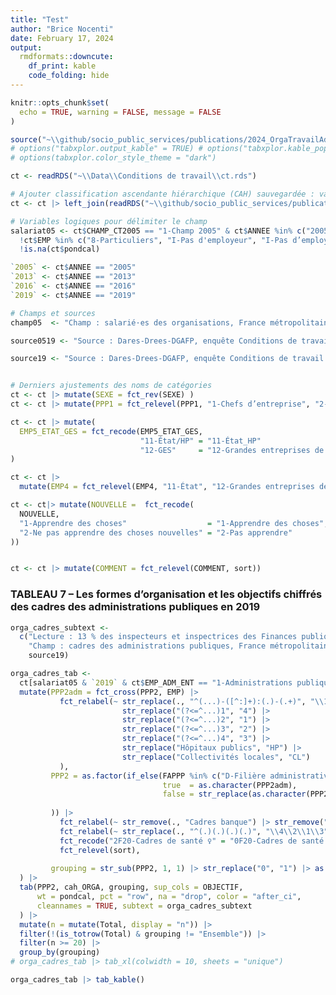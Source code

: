 ```yaml
---
title: "Test"
author: "Brice Nocenti"
date: February 17, 2024
output: 
  rmdformats::downcute:
    df_print: kable
    code_folding: hide
---
```


<!--   rmdformats::downcute: -->

<!-- html_document: -->
<!-- highlight: tango -->

```r
knitr::opts_chunk$set(
  echo = TRUE, warning = FALSE, message = FALSE
)

source("~\\github/socio_public_services/publications/2024_OrgaTravailAdminPub/Demarrage.R", encoding = "UTF-8")
# options("tabxplor.output_kable" = TRUE) # options("tabxplor.kable_popover" = TRUE)
# options(tabxplor.color_style_theme = "dark")

ct <- readRDS("~\\Data\\Conditions de travail\\ct.rds")

# Ajouter classification ascendante hiérarchique (CAH) sauvegardée : variable cah_orga
ct <- ct |> left_join(readRDS("~\\github/socio_public_services/publications\\2024_OrgaTravailAdminPub\\cah_orga_final.rds"), by = "ID") 

# Variables logiques pour délimiter le champ
salariat05 <- ct$CHAMP_CT2005 == "1-Champ 2005" & ct$ANNEE %in% c("2005", "2013", "2019") & 
  !ct$EMP %in% c("8-Particuliers", "I-Pas d'employeur", "I-Pas d’employeur") & !is.na(ct$EMP) &
  !is.na(ct$pondcal)

`2005` <- ct$ANNEE == "2005"
`2013` <- ct$ANNEE == "2013"
`2016` <- ct$ANNEE == "2016"
`2019` <- ct$ANNEE == "2019"

# Champs et sources
champ05  <- "Champ : salarié·es des organisations, France métropolitaine. Pourcentages pondérés."

source0519 <- "Source : Dares-Drees-DGAFP, enquête Conditions de travail 2005, 2013 et 2019, volet actifs occupés (diffusion Adisp)."

source19 <- "Source : Dares-Drees-DGAFP, enquête Conditions de travail 2019, volet actifs occupés (diffusion Adisp)."


# Derniers ajustements des noms de catégories
ct <- ct |> mutate(SEXE = fct_rev(SEXE) )
ct <- ct |> mutate(PPP1 = fct_relevel(PPP1, "1-Chefs d’entreprise", "2-Cadres", "4-Professions organisées") )

ct <- ct |> mutate(
  EMP5_ETAT_GES = fct_recode(EMP5_ETAT_GES,
                             "11-État/HP" = "11-État_HP"                        ,
                             "12-GES"     = "12-Grandes entreprises de services" )
)

ct <- ct |> 
  mutate(EMP4 = fct_relevel(EMP4, "11-État", "12-Grandes entreprises de services", "30-Grande industrie"))

ct <- ct|> mutate(NOUVELLE =  fct_recode(
  NOUVELLE,
  "1-Apprendre des choses"                  = "1-Apprendre des choses",
  "2-Ne pas apprendre des choses nouvelles" = "2-Pas apprendre"
))


ct <- ct |> mutate(COMMENT = fct_relevel(COMMENT, sort))


```




### TABLEAU 7 – Les formes d’organisation et les objectifs chiffrés des cadres des administrations publiques en 2019
```r

orga_cadres_subtext <- 
  c("Lecture : 13 % des inspecteurs et inspectrices des Finances publiques sont dans la classe d’organisation « autonomie du métier ». HP = hôpitaux publics ; CL = collectivités locales ; EN = Éducation nationale. Nuances de bleu : proportion significativement supérieure à la moyenne (Total de colonne) après prise en compte de la marge d’erreur (intervalle de Wald avec ajustement d’Agresti et Caffo, seuil de confiance à 95 %). Nuances du jaune au rouge : proportion significativement inférieure à la moyenne. En gris : proportion non significativement différente de la moyenne.",
    "Champ : cadres des administrations publiques, France métropolitaine. Pourcentages pondérés.",
    source19)

orga_cadres_tab <- 
  ct[salariat05 & `2019` & ct$EMP_ADM_ENT == "1-Administrations publiques" & ct$PPP1 == "2-Cadres", ] |>
  mutate(PPP2adm = fct_cross(PPP2, EMP) |>
           fct_relabel(~ str_replace(., "^(...)-([^:]+):(.)-(.+)", "\\1\\3-\\2 \\4") |>
                         str_replace("(?<=^...)1", "4") |>
                         str_replace("(?<=^...)2", "1") |>
                         str_replace("(?<=^...)3", "2") |>
                         str_replace("(?<=^...)4", "3") |>
                         str_replace("Hôpitaux publics", "HP") |>
                         str_replace("Collectivités locales", "CL")
           ),
         PPP2 = as.factor(if_else(FAPPP %in% c("D-Filière administrative", "E-Filière technique"),
                                  true  = as.character(PPP2adm),
                                  false = str_replace(as.character(PPP2), "^(...)-", "\\10-")
                                  
         )) |>
           fct_relabel(~ str_remove(., "Cadres banque") |> str_remove(", +$") ) |>
           fct_relabel(~ str_replace(., "^(.)(.)(.)(.)", "\\4\\2\\1\\3") ) |>
           fct_recode("2F20-Cadres de santé ♀" = "0F20-Cadres de santé ♀") |> 
           fct_relevel(sort),
         
         grouping = str_sub(PPP2, 1, 1) |> str_replace("0", "1") |> as.factor()
  ) |>
  tab(PPP2, cah_ORGA, grouping, sup_cols = OBJECTIF,
      wt = pondcal, pct = "row", na = "drop", color = "after_ci", 
      cleannames = TRUE, subtext = orga_cadres_subtext
  ) |>
  mutate(n = mutate(Total, display = "n")) |>
  filter(!(is_totrow(Total) & grouping != "Ensemble")) |> 
  filter(n >= 20) |>
  group_by(grouping)
# orga_cadres_tab |> tab_xl(colwidth = 10, sheets = "unique")

orga_cadres_tab |> tab_kable()
```

